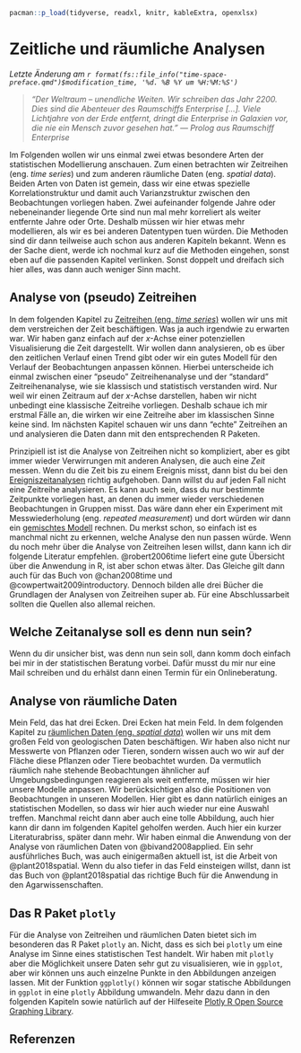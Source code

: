 ```r
pacman::p_load(tidyverse, readxl, knitr, kableExtra, openxlsx)
```

# Zeitliche und räumliche Analysen

*Letzte Änderung am `r format(fs::file_info("time-space-preface.qmd")$modification_time, '%d. %B %Y um %H:%M:%S')`*

> *"Der Weltraum -- unendliche Weiten. Wir schreiben das Jahr 2200. Dies sind die Abenteuer des Raumschiffs Enterprise \[...\]. Viele Lichtjahre von der Erde entfernt, dringt die Enterprise in Galaxien vor, die nie ein Mensch zuvor gesehen hat." --- Prolog aus Raumschiff Enterprise*

Im Folgenden wollen wir uns einmal zwei etwas besondere Arten der statistischen Modellierung anschauen. Zum einen betrachten wir Zeitreihen (eng. *time series*) und zum anderen räumliche Daten (eng. *spatial data*). Beiden Arten von Daten ist gemein, dass wir eine etwas spezielle Korrelationstruktur und damit auch Varianzstruktur zwischen den Beobachtungen vorliegen haben. Zwei aufeinander folgende Jahre oder nebeneinander liegende Orte sind nun mal mehr korreliert als weiter entfernte Jahre oder Orte. Deshalb müssen wir hier etwas mehr modellieren, als wir es bei anderen Datentypen tuen würden. Die Methoden sind dir dann teilweise auch schon aus anderen Kapiteln bekannt. Wenn es der Sache dient, werde ich nochmal kurz auf die Methoden eingehen, sonst eben auf die passenden Kapitel verlinken. Sonst doppelt und dreifach sich hier alles, was dann auch weniger Sinn macht.

## Analyse von (pseudo) Zeitreihen

In dem folgenden Kapitel zu [Zeitreihen (eng. *time series*)](#sec-time-series) wollen wir uns mit dem verstreichen der Zeit beschäftigen. Was ja auch irgendwie zu erwarten war. Wir haben ganz einfach auf der $x$-Achse einer potenziellen Visualisierung die Zeit dargestellt. Wir wollen dann analysieren, ob es über den zeitlichen Verlauf einen Trend gibt oder wir ein gutes Modell für den Verlauf der Beobachtungen anpassen können. Hierbei unterscheide ich einmal zwischen einer "pseudo" Zeitreihenanalyse und der "standard" Zeitreihenanalyse, wie sie klassisch und statistisch verstanden wird. Nur weil wir einen Zeitraum auf der $x$-Achse darstellen, haben wir nicht unbedingt eine klassische Zeitreihe vorliegen. Deshalb schaue ich mir erstmal Fälle an, die wirken wir eine Zeitreihe aber im klassischen Sinne keine sind. Im nächsten Kapitel schauen wir uns dann "echte" Zeitreihen an und analysieren die Daten dann mit den entsprechenden R Paketen.

Prinzipiell ist ist die Analyse von Zeitreihen nicht so kompliziert, aber es gibt immer wieder Verwirrungen mit anderen Analysen, die auch eine *Zeit* messen. Wenn du die Zeit bis zu einem Ereignis misst, dann bist du bei den [Ereigniszeitanalysen](#sec-survival) richtig aufgehoben. Dann willst du auf jeden Fall nicht eine Zeitreihe analysieren. Es kann auch sein, dass du nur bestimmte Zeitpunkte vorliegen hast, an denen du immer wieder verschiedenen Beobachtungen in Gruppen misst. Das wäre dann eher ein Experiment mit Messwiederholung (eng. *repeated measurement*) und dort würden wir dann ein [gemischtes Modell](#sec-mixed) rechnen. Du merkst schon, so einfach ist es manchmal nicht zu erkennen, welche Analyse den nun passen würde. Wenn du noch mehr über die Analyse von Zeitreihen lesen willst, dann kann ich dir folgende Literatur empfehlen. @robert2006time liefert eine gute Übersicht über die Anwendung in R, ist aber schon etwas älter. Das Gleiche gilt dann auch für das Buch von @chan2008time und @cowpertwait2009introductory. Dennoch bilden alle drei Bücher die Grundlagen der Analysen von Zeitreihen super ab. Für eine Abschlussarbeit sollten die Quellen also allemal reichen.

::: callout-tip
## Welche Zeitanalyse soll es denn nun sein?

Wenn du dir unsicher bist, was denn nun sein soll, dann komm doch einfach bei mir in der statistischen Beratung vorbei. Dafür musst du mir nur eine Mail schreiben und du erhälst dann einen Termin für ein Onlineberatung.
:::

## Analyse von räumliche Daten

Mein Feld, das hat drei Ecken. Drei Ecken hat mein Feld. In dem folgenden Kapitel zu [räumlichen Daten (eng. *spatial data*)](#sec-spatial-data) wollen wir uns mit dem großen Feld von geologischen Daten beschäftigen. Wir haben also nicht nur Messwerte von Pflanzen oder Tieren, sondern wissen auch wo wir auf der Fläche diese Pflanzen oder Tiere beobachtet wurden. Da vermutlich räumlich nahe stehende Beobachtungen ähnlicher auf Umgebungsbedingungen reagieren als weit entfernte, müssen wir hier unsere Modelle anpassen. Wir berücksichtigen also die Positionen von Beobachtungen in unseren Modellen. Hier gibt es dann natürlich einiges an statistischen Modellen, so dass wir hier auch wieder nur eine Auswahl treffen. Manchmal reicht dann aber auch eine tolle Abbildung, auch hier kann dir dann im folgenden Kapitel geholfen werden. Auch hier ein kurzer Literaturabriss, später dann mehr. Wir haben einmal die Anwendung von der Analyse von räumlichen Daten von @bivand2008applied. Ein sehr ausführliches Buch, was auch einigermaßen aktuell ist, ist die Arbeit von @plant2018spatial. Wenn du also tiefer in das Feld einsteigen willst, dann ist das Buch von @plant2018spatial das richtige Buch für die Anwendung in den Agarwissenschaften.

## Das R Paket `plotly`

Für die Analyse von Zeitreihen und räumlichen Daten bietet sich im besonderen das R Paket `plotly` an. Nicht, dass es sich bei `plotly` um eine Analyse im Sinne eines statistischen Test handelt. Wir haben mit `plotly` aber die Möglichkeit unsere Daten sehr gut zu visualisieren, wie in `ggplot`, aber wir können uns auch einzelne Punkte in den Abbildungen anzeigen lassen. Mit der Funktion `ggplotly()` können wir sogar statische Abbildungen in `ggplot` in eine `plotly` Abbildung umwandeln. Mehr dazu dann in den folgenden Kapiteln sowie natürlich auf der Hilfeseite [Plotly R Open Source Graphing Library](https://plotly.com/r/).

## Referenzen {.unnumbered}

